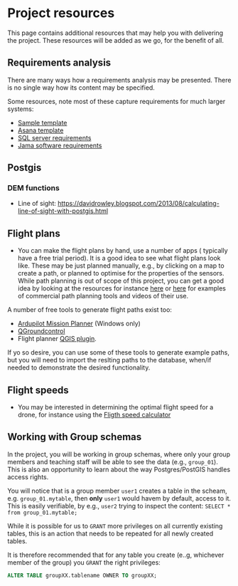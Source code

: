 # Project resources

This page contains additional resources that may help you with delivering the project. These resources will be added as we go, for the benefit of all.

## Requirements analysis 

There are many ways how a requirements analysis may be presented. There is no single way how its content may be specified.

Some resources, note most of these capture requirements for much larger systems:

- [Sample template](https://www.softwaredevelopmenttemplates.com/templates/database-design-document-template/)
- [Asana template](https://asana.com/resources/software-requirement-document-template)
- [SQL server requirements](https://www.mssqltips.com/sqlservertip/1456/sql-server-database-requirements/)
- [Jama software requirements](https://www.jamasoftware.com/requirements-management-guide/writing-requirements/how-to-write-system-requirement-specification-srs-documents)

## Postgis

### DEM functions

- Line of sight: [https://davidrowley.blogspot.com/2013/08/calculating-line-of-sight-with-postgis.html](https://davidrowley.blogspot.com/2013/08/calculating-line-of-sight-with-postgis.html)

## Flight plans

- You can make the flight plans by hand, use a number of apps ( typically have a free trial period). It is a good idea to see what flight plans look like. These may be just planned manually, e.g., by clicking on a map to create a path, or planned to optimise for the properties of the sensors. While path planning is out of scope of this project, you can get a good idea by looking at the resources for instance [here](https://www.aerosci.info/flightplanner/) or [here](https://www.djiflightplanner.com/) for examples of commercial path planning tools and videos of their use.

A number of free tools to generate flight paths exist too:

- [Ardupilot Mission Planner](https://ardupilot.org/planner/) (Windows only)
- [QGroundcontrol](http://qgroundcontrol.com/)
- Flight planner [QGIS plugin](https://github.com/JMG30/flight_planner).

If yo so desire, you can use some of these tools to generate example paths, but you will need to import the reslting paths to the database, when/if needed to demonstrate the desired functionality.

## Flight speeds

- You may be interested in determining the optimal flight speed for a drone, for instance using the [Fligth speed calculator](https://www.hammermissions.com/post/how-to-calculate-the-optimal-flight-speed-in-drone-missions)

## Working with Group schemas

In the project, you will be working in group schemas, where only your group members and teaching staff will be able to see the data (e.g., `group_01`). This is also an opportunity to learn about the way Postgres/PostGIS handles access rights.

You will notice that is a group member `user1` creates a table in the scheam, e.g. `group_01.mytable`, then **only** `user1` would havem by default, access to it. This is easily verifiable, by e.g., `user2` trying to inspect the content: `SELECT * from group_01.mytable;`

While it is possible for us to `GRANT` more privileges on all currently existing tables, this is an action that needs to be repeated for all newly created tables.

It is therefore recommended that for any table you create (e..g, whichever member of the group) you `GRANT` the right privileges:

```sql
ALTER TABLE groupXX.tablename OWNER TO groupXX;
```